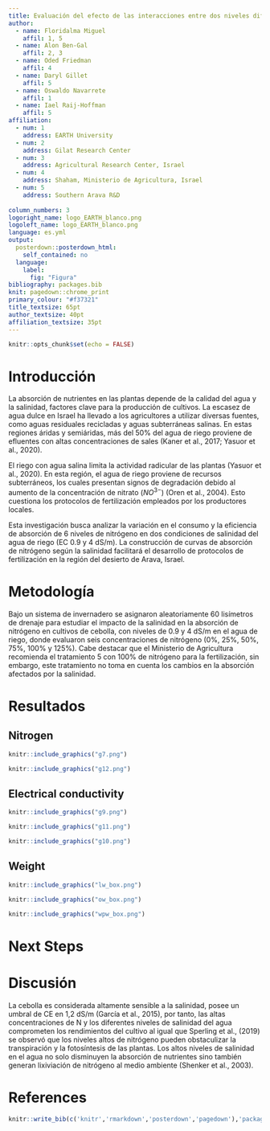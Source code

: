 ```yaml
---
title: Evaluación del efecto de las interacciones entre dos niveles diferentes de salinización del agua de riego y seis concentraciones diferentes de fertilización con nitrógeno en el cultivo de cebolla (*Allium cepa*) 
author:
  - name: Floridalma Miguel
    affil: 1, 5
  - name: Alon Ben-Gal
    affil: 2, 3
  - name: Oded Friedman
    affil: 4
  - name: Daryl Gillet
    affil: 5
  - name: Oswaldo Navarrete
    affil: 1
  - name: Iael Raij-Hoffman
    affil: 5
affiliation:
  - num: 1
    address: EARTH University
  - num: 2
    address: Gilat Research Center
  - num: 3
    address: Agricultural Research Center, Israel
  - num: 4
    address: Shaham, Ministerio de Agricultura, Israel
  - num: 5
    address: Southern Arava R&D
    
column_numbers: 3
logoright_name: logo_EARTH_blanco.png
logoleft_name: logo_EARTH_blanco.png
language: es.yml
output: 
  posterdown::posterdown_html:
    self_contained: no
  language:
    label:
      fig: "Figura"
bibliography: packages.bib
knit: pagedown::chrome_print
primary_colour: "#f37321"
title_textsize: 65pt
author_textsize: 40pt
affiliation_textsize: 35pt
---
```


```r
knitr::opts_chunk$set(echo = FALSE)
```

# Introducción

La absorción de nutrientes en las plantas depende de la calidad del agua y la salinidad, factores clave para la producción de cultivos. La escasez de agua dulce en Israel ha llevado a los agricultores a utilizar diversas fuentes, como aguas residuales recicladas y aguas subterráneas salinas. En estas regiones áridas y semiáridas, más del 50% del agua de riego proviene de efluentes con altas concentraciones de sales (Kaner et al., 2017; Yasuor et al., 2020). 

El riego con agua salina limita la actividad radicular de las plantas (Yasuor et al., 2020). En esta región, el agua de riego proviene de recursos subterráneos, los cuales presentan signos de degradación debido al aumento de la concentración de nitrato ($NO^{3−}$) (Oren et al., 2004). Esto cuestiona los protocolos de fertilización empleados por los productores locales. 

Esta investigación busca analizar la variación en el consumo y la eficiencia de absorción de 6 niveles de nitrógeno en dos condiciones de salinidad del agua de riego (EC 0.9 y 4 dS/m). La construcción de curvas de absorción de nitrógeno según la salinidad facilitará el desarrollo de protocolos de fertilización en la región del desierto de Arava, Israel. 


# Metodología

Bajo un sistema de invernadero se asignaron aleatoriamente 60 lisímetros de drenaje para estudiar el impacto de la salinidad en la absorción de nitrógeno en cultivos de cebolla, con niveles de 0.9 y 4 dS/m en el agua de riego, donde evaluaron seis concentraciones de nitrógeno (0%, 25%, 50%, 75%, 100% y 125%). Cabe destacar que el Ministerio de Agricultura recomienda el tratamiento 5 con 100% de nitrógeno para la fertilización, sin embargo, este tratamiento no toma en cuenta los cambios en la absorción afectados por la salinidad.

# Resultados


## Nitrogen 

```r

knitr::include_graphics("g7.png")
```

```r

knitr::include_graphics("g12.png")
```

## Electrical conductivity

```r

knitr::include_graphics("g9.png")
```


```r

knitr::include_graphics("g11.png")
```

```r

knitr::include_graphics("g10.png")
```

## Weight

```r

knitr::include_graphics("lw_box.png")
```

```r

knitr::include_graphics("ow_box.png")
```

```r

knitr::include_graphics("wpw_box.png")
```

# Next Steps



# Discusión

La cebolla es considerada altamente sensible a la salinidad, posee un umbral de CE en 1,2 dS/m (García et al., 2015), por tanto, las altas concentraciones de N y los diferentes niveles de salinidad del agua comprometen los rendimientos del cultivo al igual que Sperling et al., (2019) se observó que los niveles altos de nitrógeno pueden obstaculizar la transpiración y la fotosíntesis de las plantas. Los altos niveles de salinidad en el agua no solo disminuyen la absorción de nutrientes sino también generan lixiviación de nitrógeno al medio ambiente (Shenker et al., 2003).  



# References

```r
knitr::write_bib(c('knitr','rmarkdown','posterdown','pagedown'),'packages.bib')
```
